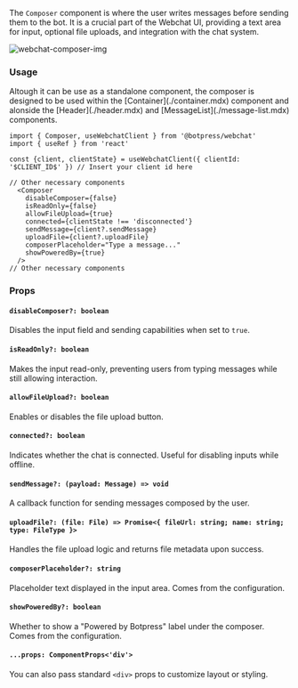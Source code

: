The `Composer` component is where the user writes messages before sending them to the bot.
It is a crucial part of the Webchat UI, providing a text area for input, optional file uploads, and integration with the chat system.

![webchat-composer-img](../../assets/webchat-components_component-library_composer.png)

### Usage

<Note>
  Altough it can be use as a standalone component, the composer is designed to be used within the
  [Container](./container.mdx) component and alonside the [Header](./header.mdx) and [MessageList](./message-list.mdx)
  components.
</Note>

```tsx
import { Composer, useWebchatClient } from '@botpress/webchat'
import { useRef } from 'react'

const {client, clientState} = useWebchatClient({ clientId: '$CLIENT_ID$' }) // Insert your client id here

// Other necessary components
  <Composer
    disableComposer={false}
    isReadOnly={false}
    allowFileUpload={true}
    connected={clientState !== 'disconnected'}
    sendMessage={client?.sendMessage}
    uploadFile={client?.uploadFile}
    composerPlaceholder="Type a message..."
    showPoweredBy={true}
  />
// Other necessary components

```

### Props

#### `disableComposer?: boolean`

Disables the input field and sending capabilities when set to `true`.

#### `isReadOnly?: boolean`

Makes the input read-only, preventing users from typing messages while still allowing interaction.

#### `allowFileUpload?: boolean`

Enables or disables the file upload button.

#### `connected?: boolean`

Indicates whether the chat is connected. Useful for disabling inputs while offline.

#### `sendMessage?: (payload: Message) => void`

A callback function for sending messages composed by the user.

#### `uploadFile?: (file: File) => Promise<{ fileUrl: string; name: string; type: FileType }>`

Handles the file upload logic and returns file metadata upon success.

#### `composerPlaceholder?: string`

Placeholder text displayed in the input area. Comes from the configuration.

#### `showPoweredBy?: boolean`

Whether to show a "Powered by Botpress" label under the composer. Comes from the configuration.

#### `...props: ComponentProps<'div'>`

You can also pass standard `<div>` props to customize layout or styling.
